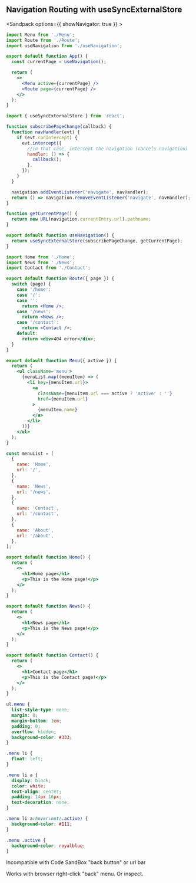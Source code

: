 ## Navigation Routing with useSyncExternalStore

<Sandpack options={{ showNavigator: true }} >

```jsx src/App.js active
import Menu from './Menu';
import Route from './Route';
import useNavigation from './useNavigation';

export default function App() {
  const currentPage = useNavigation();

  return (
    <>
      <Menu active={currentPage} />
      <Route page={currentPage} />
    </>
  );
}
```

```js src/useNavigation.jsx
import { useSyncExternalStore } from 'react';

function subscribePageChange(callback) {
  function navHandler(evt) {
    if (evt.canIntercept) {
      evt.intercept({
        //in that case, intercept the navigation (cancels navigation)
        handler: () => {
          callback();
        },
      });
    }
  }

  navigation.addEventListener('navigate', navHandler);
  return () => navigation.removeEventListener('navigate', navHandler);
}

function getCurrentPage() {
  return new URL(navigation.currentEntry.url).pathname;
}

export default function useNavigation() {
  return useSyncExternalStore(subscribePageChange, getCurrentPage);
}
```

```jsx src/Route.jsx
import Home from './Home';
import News from './News';
import Contact from './Contact';

export default function Route({ page }) {
  switch (page) {
    case '/home':
    case '/':
    case '':
      return <Home />;
    case '/news':
      return <News />;
    case '/contact':
      return <Contact />;
    default:
      return <div>404 error</div>;
  }
}
```

```jsx src/Menu.jsx
export default function Menu({ active }) {
  return (
    <ul className='menu'>
      {menuList.map((menuItem) => (
        <li key={menuItem.url}>
          <a
            className={menuItem.url === active ? 'active' : ''}
            href={menuItem.url}
          >
            {menuItem.name}
          </a>
        </li>
      ))}
    </ul>
  );
}

const menuList = [
  {
    name: 'Home',
    url: '/',
  },
  {
    name: 'News',
    url: '/news',
  },
  {
    name: 'Contact',
    url: '/contact',
  },
  {
    name: 'About',
    url: '/about',
  },
];
```

```jsx src/Home.jsx
export default function Home() {
  return (
    <>
      <h1>Home page</h1>
      <p>This is the Home page!</p>
    </>
  );
}
```

```jsx src/News.jsx
export default function News() {
  return (
    <>
      <h1>News page</h1>
      <p>This is the News page!</p>
    </>
  );
}
```

```jsx src/Contact.jsx
export default function Contact() {
  return (
    <>
      <h1>Contact page</h1>
      <p>This is the Contact page!</p>
    </>
  );
}
```

```css
ul.menu {
  list-style-type: none;
  margin: 0;
  margin-bottom: 1em;
  padding: 0;
  overflow: hidden;
  background-color: #333;
}

.menu li {
  float: left;
}

.menu li a {
  display: block;
  color: white;
  text-align: center;
  padding: 14px 16px;
  text-decoration: none;
}

.menu li a:hover:not(.active) {
  background-color: #111;
}

.menu .active {
  background-color: royalblue;
}
```

</Sandpack>

Incompatible with Code SandBox "back button" or url bar

Works with browser right-click "back" menu. Or inspect.
